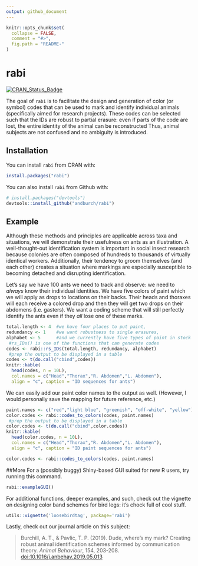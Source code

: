 ```yaml
---
output: github_document
---
```


<!-- README.md is generated from README.Rmd. Please edit that file -->

```r
knitr::opts_chunk$set(
  collapse = FALSE,
  comment = "#>",
  fig.path = "README-"
)
```

# rabi
[![CRAN_Status_Badge](http://www.r-pkg.org/badges/version/rabi)](https://cran.r-project.org/package=rabi) 

The goal of `rabi` is to facilitate the design and generation of color (or symbol) codes that can be used to mark and identify individual animals (specifically aimed for research projects). These codes can be selected such that the IDs are robust to partial erasure: even if parts of the code are lost, the entire identity of the animal can be reconstructed Thus, animal subjects are not confused and no ambiguity is introduced.

## Installation
You can install `rabi` from CRAN with:

```r
install.packages("rabi")

```

You can also install `rabi` from Github with:

```r
# install.packages("devtools")
devtools::install_github("andburch/rabi")

```

## Example

Although these methods and principles are applicable across taxa and situations, we will demonstrate their usefulness on ants as an illustration. A well-thought-out identification system is important in social insect research because colonies are often composed of hundreds to thousands  of virtually identical workers. Additionally, their tendency to groom themselves (and each other) creates a situation where markings are especially susceptible to becoming detached and disrupting identification.

Let's say we have 100 ants we need to track and observe: we need to *always* know their individual identities. We have five colors of paint which we will apply as drops to locations on their backs. Their heads and thoraxes will each receive a colored drop and then they will get two drops on their abdomens (i.e. gasters). We want a coding scheme that will still perfectly identify the ants even if they _all_ lose one of these marks.


```r

total.length <- 4  #we have four places to put paint,
redundancy <- 1    #we want robustness to single erasures,
alphabet <- 5      #and we currently have five types of paint in stock
 #rs_IDs() is one of the functions that can generate codes
codes <- rabi::rs_IDs(total.length, redundancy, alphabet)
 #prep the output to be displayed in a table
codes <- t(do.call("cbind",codes))
knitr::kable(
  head(codes, n = 10L), 
  col.names = c("Head","Thorax","R. Abdomen","L. Abdomen"), 
  align = "c", caption = "ID sequences for ants")


```


We can easily add our paint color names to the output as well. (However, I would personally save the mapping for future reference, etc.)
```r
paint.names <- c("red","light blue", "greenish", "off-white", "yellow")
color.codes <- rabi::codes_to_colors(codes, paint.names)
 #prep the output to be displayed in a table
color.codes <- t(do.call("cbind",color.codes))
knitr::kable(
  head(color.codes, n = 10L), 
  col.names = c("Head","Thorax","R. Abdomen","L. Abdomen"), 
  align = "c", caption = "ID paint sequences for ants")


```
```r
color.codes <- rabi::codes_to_colors(codes, paint.names)
```


##More
For a (possibly buggy) Shiny-based GUI suited for new R users, try running this command.
```r
rabi::exampleGUI()
```


For additional functions, deeper examples, and such, check out the vignette on designing color band schemes for bird legs: it's chock full of cool stuff.
```r
utils::vignette('loosebirdtag', package='rabi')
```

Lastly, check out our journal article on this subject:

> Burchill, A. T., & Pavlic, T. P. (2019). Dude, where's my mark? Creating robust animal identification schemes informed by communication theory. *Animal Behaviour*, 154, 203-208. [doi:10.1016/j.anbehav.2019.05.013](https://doi.org/10.1016/j.anbehav.2019.05.013)
 
